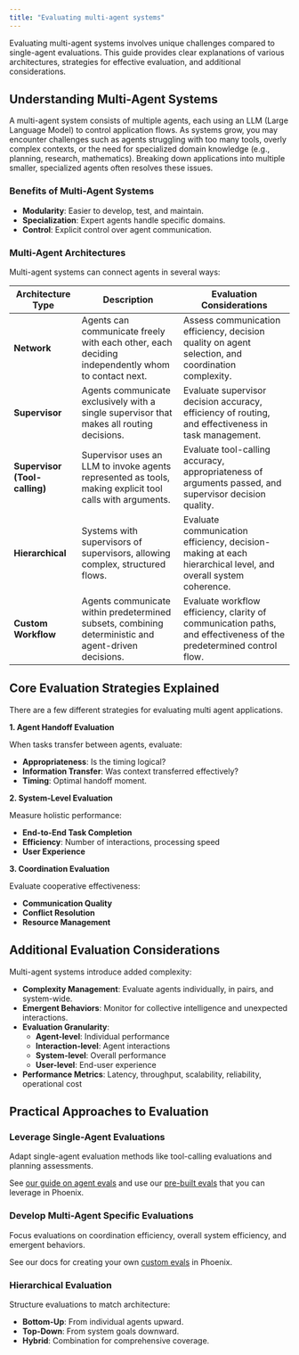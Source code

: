 ```yaml
---
title: "Evaluating multi-agent systems"
---
```


Evaluating multi-agent systems involves unique challenges compared to single-agent evaluations. This guide provides clear explanations of various architectures, strategies for effective evaluation, and additional considerations.

## Understanding Multi-Agent Systems

A multi-agent system consists of multiple agents, each using an LLM (Large Language Model) to control application flows. As systems grow, you may encounter challenges such as agents struggling with too many tools, overly complex contexts, or the need for specialized domain knowledge (e.g., planning, research, mathematics). Breaking down applications into multiple smaller, specialized agents often resolves these issues.

### Benefits of Multi-Agent Systems

* **Modularity**: Easier to develop, test, and maintain.
* **Specialization**: Expert agents handle specific domains.
* **Control**: Explicit control over agent communication.

### Multi-Agent Architectures

Multi-agent systems can connect agents in several ways:

| Architecture Type          | Description                                                                                               | Evaluation Considerations                                                                                  |
|----------------------------|-----------------------------------------------------------------------------------------------------------|------------------------------------------------------------------------------------------------------------|
| **Network**                | Agents can communicate freely with each other, each deciding independently whom to contact next.          | Assess communication efficiency, decision quality on agent selection, and coordination complexity.          |
| **Supervisor**             | Agents communicate exclusively with a single supervisor that makes all routing decisions.                 | Evaluate supervisor decision accuracy, efficiency of routing, and effectiveness in task management.         |
| **Supervisor (Tool-calling)** | Supervisor uses an LLM to invoke agents represented as tools, making explicit tool calls with arguments. | Evaluate tool-calling accuracy, appropriateness of arguments passed, and supervisor decision quality.       |
| **Hierarchical**           | Systems with supervisors of supervisors, allowing complex, structured flows.                             | Evaluate communication efficiency, decision-making at each hierarchical level, and overall system coherence. |
| **Custom Workflow**        | Agents communicate within predetermined subsets, combining deterministic and agent-driven decisions.      | Evaluate workflow efficiency, clarity of communication paths, and effectiveness of the predetermined control flow. |

## Core Evaluation Strategies Explained

There are a few different strategies for evaluating multi agent applications.

**1. Agent Handoff Evaluation**

When tasks transfer between agents, evaluate:

* **Appropriateness**: Is the timing logical?
* **Information Transfer**: Was context transferred effectively?
* **Timing**: Optimal handoff moment.

**2. System-Level Evaluation**

Measure holistic performance:

* **End-to-End Task Completion**
* **Efficiency**: Number of interactions, processing speed
* **User Experience**

**3. Coordination Evaluation**

Evaluate cooperative effectiveness:

* **Communication Quality**
* **Conflict Resolution**
* **Resource Management**

## Additional Evaluation Considerations

Multi-agent systems introduce added complexity:

* **Complexity Management**: Evaluate agents individually, in pairs, and system-wide.
* **Emergent Behaviors**: Monitor for collective intelligence and unexpected interactions.
* **Evaluation Granularity**:
  * **Agent-level**: Individual performance
  * **Interaction-level**: Agent interactions
  * **System-level**: Overall performance
  * **User-level**: End-user experience
* **Performance Metrics**: Latency, throughput, scalability, reliability, operational cost

## Practical Approaches to Evaluation

### Leverage Single-Agent Evaluations

Adapt single-agent evaluation methods like tool-calling evaluations and planning assessments.

See [our guide on agent evals](/phoenix/evaluation/llm-evals/agent-evaluation) and use our [pre-built evals](/phoenix/evaluation/how-to-evals/running-pre-tested-evals) that you can leverage in Phoenix.

### Develop Multi-Agent Specific Evaluations

Focus evaluations on coordination efficiency, overall system efficiency, and emergent behaviors.

See our docs for creating your own [custom evals](/phoenix/evaluation/how-to-evals/bring-your-own-evaluator) in Phoenix.&#x20;

### Hierarchical Evaluation

Structure evaluations to match architecture:

* **Bottom-Up**: From individual agents upward.
* **Top-Down**: From system goals downward.
* **Hybrid**: Combination for comprehensive coverage.